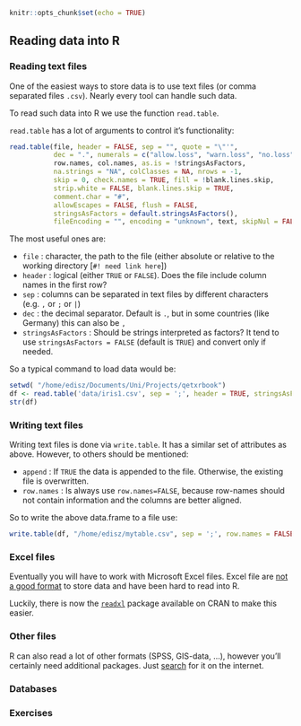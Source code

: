 ```r
knitr::opts_chunk$set(echo = TRUE)
```



## Reading data into R


### Reading text files

One of the easiest ways to store data is to use text files (or comma separated files `.csv`). 
Nearly every tool can handle such data.

To read such data into R we use the function `read.table`.

`read.table` has a lot of arguments to control it's functionality:

```r

read.table(file, header = FALSE, sep = "", quote = "\"'",
           dec = ".", numerals = c("allow.loss", "warn.loss", "no.loss"),
           row.names, col.names, as.is = !stringsAsFactors,
           na.strings = "NA", colClasses = NA, nrows = -1,
           skip = 0, check.names = TRUE, fill = !blank.lines.skip,
           strip.white = FALSE, blank.lines.skip = TRUE,
           comment.char = "#",
           allowEscapes = FALSE, flush = FALSE,
           stringsAsFactors = default.stringsAsFactors(),
           fileEncoding = "", encoding = "unknown", text, skipNul = FALSE)
```



The most useful ones are:

* `file` : character, the path to the file (either absolute or relative to the working directory [`#! need link here`])
* `header` : logical (either `TRUE` or `FALSE`). Does the file include column names in the first row?
* `sep` : columns can be separated in text files by different characters (e.g. `,` or `;` or `|`)
* `dec` : the decimal separator. Default is `.`, but in some countries (like Germany) this can also be `,`
* `stringsAsFactors` : Should be strings interpreted as factors? It tend to use `stringsAsFactors = FALSE` (default is `TRUE`) and convert only if needed.

So a typical command to load data would be:

```r
setwd( "/home/edisz/Documents/Uni/Projects/qetxrbook")
df <- read.table('data/iris1.csv', sep = ';', header = TRUE, stringsAsFactors = FALSE)
str(df)
```


### Writing text files

Writing text files is done via `write.table`. It has a similar set of attributes as above. 
However, to others should be mentioned:

* `append` : If `TRUE` the data is appended to the file. Otherwise, the existing file is overwritten.
* `row.names` : Is always use `row.names=FALSE`, because row-names should not contain information and the columns are better aligned.

So to write the above data.frame to a file use:

```r
write.table(df, "/home/edisz/mytable.csv", sep = ';', row.names = FALSE)
```



### Excel files

Eventually you will have to work with Microsoft Excel files.
Excel file are [not a good format](http://www.win-vector.com/blog/2012/12/please-stop-using-Excel-like-formats-to-exchange-data/) to store data and have been hard to read into R.

Luckily, there is now the [`readxl`](https://cran.r-project.org/web/packages/readxl/index.html) package available on CRAN to make this easier. 




### Other files

R can also read a lot of other formats (SPSS, GIS-data, ...), however you'll certainly need additional packages. Just [search](../rintro/help.html) for it on the internet.



### Databases



### Exercises





